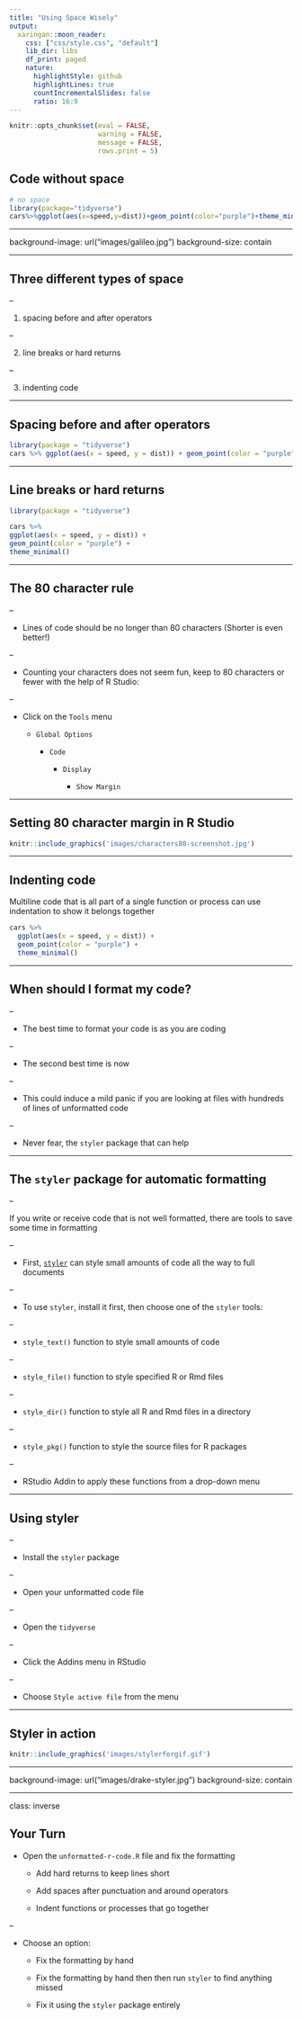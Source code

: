 ```yaml
---
title: "Using Space Wisely"
output:
  xaringan::moon_reader:
    css: ["css/style.css", "default"]
    lib_dir: libs
    df_print: paged
    nature:
      highlightStyle: github
      highlightLines: true
      countIncrementalSlides: false
      ratio: 16:9
---
```


```r
knitr::opts_chunk$set(eval = FALSE, 
                      warning = FALSE,
                      message = FALSE,
                      rows.print = 5)
```

## Code without space

```r
# no space
library(package="tidyverse")
cars%>%ggplot(aes(x=speed,y=dist))+geom_point(color="purple")+theme_minimal()
```

---

background-image: url("images/galileo.jpg")
background-size: contain

<span role="img" aria-label="Slide background shows: image of Galileo with a quote that says I-just-need-some-space"></span>

---

## Three different types of space

--

1) spacing before and after operators

--

2) line breaks or hard returns

--

3) indenting code

---

## Spacing before and after operators 


```r
library(package = "tidyverse")
cars %>% ggplot(aes(x = speed, y = dist)) + geom_point(color = "purple") + theme_minimal()
```

---

## Line breaks or hard returns

```r
library(package = "tidyverse")

cars %>%  
ggplot(aes(x = speed, y = dist)) + 
geom_point(color = "purple") + 
theme_minimal()
```

---

## The 80 character rule

--

* Lines of code should be no longer than 80 characters (Shorter is even better!) 

--

* Counting your characters does not seem fun, keep to 80 characters or fewer with the help of R Studio:

--

  + Click on the `Tools` menu 
   
       + `Global Options` 
       
           + `Code` 
           
               + `Display` 
               
                   + `Show Margin` 

---

## Setting 80 character margin in R Studio
    
```r
knitr::include_graphics('images/characters80-screenshot.jpg')
```

---

## Indenting code

Multiline code that is all part of a single function or process can use indentation to show it belongs together

```r
cars %>% 
  ggplot(aes(x = speed, y = dist)) + 
  geom_point(color = "purple") + 
  theme_minimal()
```

---

## When should I format my code?

--

* The best time to format your code is as you are coding

--

* The second best time is now

--

* This could induce a mild panic if you are looking at files with hundreds of lines of unformatted code

--

* Never fear, the `styler` package that can help

---

## The `styler` package for automatic formatting

--

If you write or receive code that is not well formatted, there are tools to save some time in formatting

--

* First, [`styler`](https://styler.r-lib.org) can style small amounts of code all the way to full documents

--

* To use `styler`, install it first, then choose one of the `styler` tools: 

--

  + `style_text()` function to style small amounts of code

--
  
  + `style_file()` function to style specified R or Rmd files

--
  
  + `style_dir()` function to style all R and Rmd files in a directory

--
  
  + `style_pkg()` function to style the source files for R packages

--
  
  + RStudio Addin to apply these functions from a drop-down menu
    
---

## Using styler

--


* Install the `styler` package

--

* Open your unformatted code file 

--

* Open the `tidyverse`

--

* Click the Addins menu in RStudio

--

* Choose `Style active file` from the menu

---

## Styler in action

```r
knitr::include_graphics('images/stylerforgif.gif')
```

---

background-image: url("images/drake-styler.jpg")
background-size: contain

<span role="img" aria-label="Slide background shows: meme of Drake shunning poorly formatted code but happy about well-formatted code"></span>

---

class: inverse

## Your Turn

* Open the `unformatted-r-code.R` file and fix the formatting 

    + Add hard returns to keep lines short 
    
    + Add spaces after punctuation and around operators
    
    + Indent functions or processes that go together

--

* Choose an option: 

    + Fix the formatting by hand 
    
    + Fix the formatting by hand then then run `styler` to find anything missed 
    
    + Fix it using the `styler` package entirely



